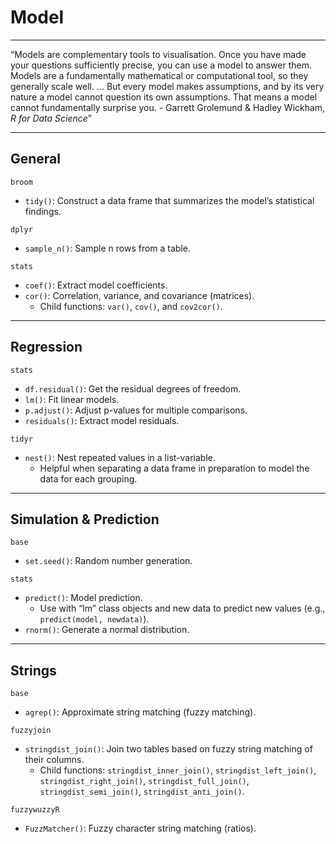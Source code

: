 # Model

***
"Models are complementary tools to visualisation. Once you have made your questions sufficiently precise, you can use a model to answer them. Models are a fundamentally mathematical or computational tool, so they generally scale well. ... But every model makes assumptions, and by its very nature a model cannot question its own assumptions. That means a model cannot fundamentally surprise you. 
- Garrett Grolemund & Hadley Wickham, *R for Data Science*"

***
## General

`broom`

* `tidy()`: Construct a data frame that summarizes the model's statistical findings.
    
`dplyr`

* `sample_n()`: Sample n rows from a table.
    
`stats`

* `coef()`: Extract model coefficients.
* `cor()`: Correlation, variance, and covariance (matrices).
    + Child functions: `var()`, `cov()`, and `cov2cor()`.

***
## Regression

`stats`

* `df.residual()`: Get the residual degrees of freedom.
* `lm()`: Fit linear models.
* `p.adjust()`: Adjust p-values for multiple comparisons.
* `residuals()`: Extract model residuals.

`tidyr`

* `nest()`: Nest repeated values in a list-variable.
    + Helpful when separating a data frame in preparation to model the data for each grouping.

***
## Simulation & Prediction

`base`

* `set.seed()`: Random number generation.

`stats`

* `predict()`: Model prediction.
    + Use with "lm" class objects and new data to predict new values (e.g., `predict(model, newdata)`).
* `rnorm()`: Generate a normal distribution.

***
## Strings

`base`

* `agrep()`: Approximate string matching (fuzzy matching).

`fuzzyjoin`

* `stringdist_join()`: Join two tables based on fuzzy string matching of their columns.
    + Child functions: `stringdist_inner_join()`, `stringdist_left_join()`, `stringdist_right_join()`, `stringdist_full_join()`, `stringdist_semi_join()`, `stringdist_anti_join()`.

`fuzzywuzzyR`

* `FuzzMatcher()`: Fuzzy character string matching (ratios).